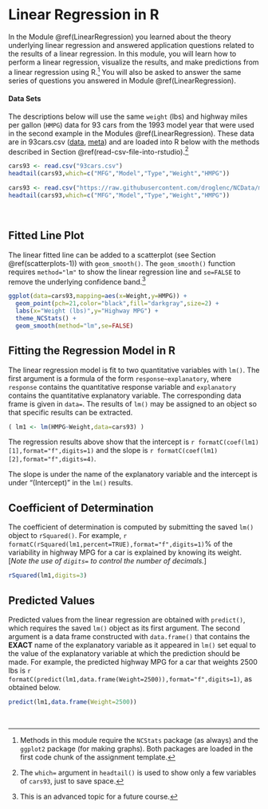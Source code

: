 # Linear Regression in R {#RRegression}
In the Module \@ref(LinearRegression) you learned about the theory underlying linear regression and answered application questions related to the results of a linear regression. In this module, you will learn how to perform a linear regression, visualize the results, and make predictions from a linear regression using R.^[Methods in this module require the `NCStats`{.inline} package (as always) and the `ggplot2`{.inline} package (for making graphs). Both packages are loaded in the first code chunk of the assignment template.] You will also be asked to answer the same series of questions you answered in Module \@ref(LinearRegression).

#### Data Sets {-}
The descriptions below will use the same `weight` (lbs) and highway miles per gallon (`HMPG`) data for 93 cars from the 1993 model year that were used in the second example in the Modules \@ref(LinearRegression). These data are in 93cars.csv ([data](https://raw.githubusercontent.com/droglenc/NCData/master/93cars.csv), [meta](https://raw.githubusercontent.com/droglenc/NCData/master/93cars_meta.txt)) and are loaded into R below with the methods described in Section \@ref(read-csv-file-into-rstudio).^[The `which=`{.inline} argument in `headtail()`{.inline} is used to show only a few variables of `cars93`, just to save space.]

```r
cars93 <- read.csv("93cars.csv")
headtail(cars93,which=c("MFG","Model","Type","Weight","HMPG"))
```
```r
cars93 <- read.csv("https://raw.githubusercontent.com/droglenc/NCData/master/93cars.csv")
headtail(cars93,which=c("MFG","Model","Type","Weight","HMPG"))
```

&nbsp;

## Fitted Line Plot
The linear fitted line can be added to a scatterplot (see Section \@ref(scatterplots-1)) with `geom_smooth()`{.inline}. The `geom_smooth()`{.inline} function requires `method="lm"`{.inline} to show the linear regression line and `se=FALSE`{.inline} to remove the underlying confidence band.^[This is an advanced topic for a future course.]

```r
ggplot(data=cars93,mapping=aes(x=Weight,y=HMPG)) +
  geom_point(pch=21,color="black",fill="darkgray",size=2) +
  labs(x="Weight (lbs)",y="Highway MPG") +
  theme_NCStats() +
  geom_smooth(method="lm",se=FALSE)
```

## Fitting the Regression Model in R
The linear regression model is fit to two quantitative variables with `lm()`{.inline}. The first argument is a formula of the form `response~explanatory`{.inline}, where `response`{.inline} contains the quantitative response variable and `explanatory`{.inline} contains the quantitative explanatory variable. The corresponding data frame is given in `data=`{.inline}. The results of `lm()`{.inline} may be assigned to an object so that specific results can be extracted.

```r
( lm1 <- lm(HMPG~Weight,data=cars93) )
```

The regression results above show that the intercept is `r formatC(coef(lm1)[1],format="f",digits=1)` and the slope is `r formatC(coef(lm1)[2],format="f",digits=4)`.

::: {.tip data-latex=''}
The slope is under the name of the explanatory variable and the intercept is under "(Intercept)" in the `lm()`{.inline} results.
:::

## Coefficient of Determination
The coefficient of determination is computed by submitting the saved `lm()`{.inline} object to `rSquared()`{.inline}. For example, `r formatC(rSquared(lm1,percent=TRUE),format="f",digits=1)`\% of the variability in highway MPG for a car is explained by knowing its weight. [*Note the use of `digits=`{.inline} to control the number of decimals.*]

```r
rSquared(lm1,digits=3)
```

## Predicted Values
Predicted values from the linear regression are obtained with `predict()`{.inline}, which requires the saved `lm()`{.inline} object as its first argument. The second argument is a data frame constructed with `data.frame()`{.inline} that contains the **EXACT** name of the explanatory variable as it appeared in `lm()`{.inline} set equal to the value of the explanatory variable at which the prediction should be made. For example, the predicted highway MPG for a car that weights 2500 lbs is `r formatC(predict(lm1,data.frame(Weight=2500)),format="f",digits=1)`, as obtained below.

```r
predict(lm1,data.frame(Weight=2500))
```

&nbsp;
